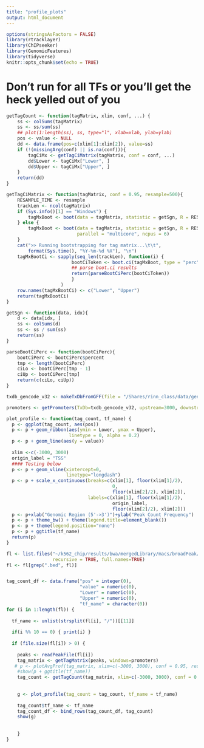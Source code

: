 ```yaml
---
title: "profile_plots"
output: html_document
---
```


```r
options(stringsAsFactors = FALSE)
library(rtracklayer)
library(ChIPseeker)
library(GenomicFeatures)
library(tidyverse)
knitr::opts_chunk$set(echo = TRUE)
```

# Don't run for all TFs or you'll get the heck yelled out of you

```r
getTagCount <- function(tagMatrix, xlim, conf, ...) {
    ss <- colSums(tagMatrix)
    ss <- ss/sum(ss)
    ## plot(1:length(ss), ss, type="l", xlab=xlab, ylab=ylab)
    pos <- value <- NULL
    dd <- data.frame(pos=c(xlim[1]:xlim[2]), value=ss)
    if (!(missingArg(conf) || is.na(conf))){
        tagCiMx <- getTagCiMatrix(tagMatrix, conf = conf, ...)
        dd$Lower <- tagCiMx["Lower", ]
        dd$Upper <- tagCiMx["Upper", ]
    }
    return(dd)
}
```

```r
getTagCiMatrix <- function(tagMatrix, conf = 0.95, resample=500){
    RESAMPLE_TIME <- resample
    trackLen <- ncol(tagMatrix)
    if (Sys.info()[1] == "Windows") {
        tagMxBoot <- boot(data = tagMatrix, statistic = getSgn, R = RESAMPLE_TIME)
    } else {
        tagMxBoot <- boot(data = tagMatrix, statistic = getSgn, R = RESAMPLE_TIME,
                          parallel = "multicore", ncpus = 6)
    }
    cat(">> Running bootstrapping for tag matrix...\t\t",
        format(Sys.time(), "%Y-%m-%d %X"), "\n")
    tagMxBootCi <- sapply(seq_len(trackLen), function(i) {
                        bootCiToken <- boot.ci(tagMxBoot, type = "perc", index = i)
                        ## parse boot.ci results
                        return(parseBootCiPerc(bootCiToken))
                        }
                    )
    row.names(tagMxBootCi) <- c("Lower", "Upper")
    return(tagMxBootCi)
}
```

```r
getSgn <- function(data, idx){
    d <- data[idx, ]
    ss <- colSums(d)
    ss <- ss / sum(ss)
    return(ss)
}
```

```r
parseBootCiPerc <- function(bootCiPerc){
    bootCiPerc <- bootCiPerc$percent
    tmp <- length(bootCiPerc)
    ciLo <- bootCiPerc[tmp - 1]
    ciUp <- bootCiPerc[tmp]
    return(c(ciLo, ciUp))
}
```

```r
txdb_gencode_v32 <- makeTxDbFromGFF(file = "/Shares/rinn_class/data/genomes/human/gencode/v32/gencode.v32.annotation.gtf")
```

```r
promoters <- getPromoters(TxDb=txdb_gencode_v32, upstream=3000, downstream=3000, by = "gene")

```

```r
plot_profile <- function(tag_count, tf_name) {
  p <- ggplot(tag_count, aes(pos))
  p <- p + geom_ribbon(aes(ymin = Lower, ymax = Upper),
                       linetype = 0, alpha = 0.2)
  p <- p + geom_line(aes(y = value))
  
  xlim <-c(-3000, 3000)
  origin_label = "TSS"
  #### Testing below       
  p <- p + geom_vline(xintercept=0,
                      linetype="longdash")
  p <- p + scale_x_continuous(breaks=c(xlim[1], floor(xlim[1]/2),
                                       0,
                                       floor(xlim[2]/2), xlim[2]),
                              labels=c(xlim[1], floor(xlim[1]/2),
                                       origin_label, 
                                       floor(xlim[2]/2), xlim[2]))
  p <- p+xlab("Genomic Region (5'->3')")+ylab("Peak Count Frequency")
  p <- p + theme_bw() + theme(legend.title=element_blank())
  p <- p + theme(legend.position="none")
  p <- p + ggtitle(tf_name)
  return(p)
}

```

```r
fl <- list.files("~/k562_chip/results/bwa/mergedLibrary/macs/broadPeak/consensus",
                 recursive = TRUE, full.names=TRUE)
fl <- fl[grep(".bed", fl)]


tag_count_df <- data.frame("pos" = integer(0),
                           "value" = numeric(0),
                           "Lower" = numeric(0),
                           "Upper" = numeric(0),
                           "tf_name" = character(0))
for (i in 1:length(fl)) {
  
  tf_name <- unlist(strsplit(fl[i], "/"))[[11]]
  
  if(i %% 10 == 0) { print(i) }
  
  if (file.size(fl[i]) > 0) {
    
    peaks <- readPeakFile(fl[i]) 
    tag_matrix <- getTagMatrix(peaks, windows=promoters)
   # p <- plotAvgProf(tag_matrix, xlim=c(-3000, 3000), conf = 0.95, resample = 1000)
    #show(p + ggtitle(tf_name))
    tag_count <- getTagCount(tag_matrix, xlim=c(-3000, 3000), conf = 0.95)
    
    
    g <- plot_profile(tag_count = tag_count, tf_name = tf_name)
    
    tag_count$tf_name <- tf_name
    tag_count_df <- bind_rows(tag_count_df, tag_count)
    show(g)
    
  
    }
}
```

